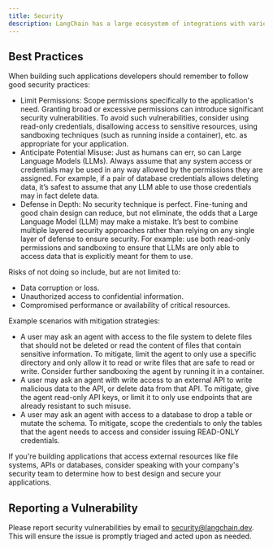 ```yaml
---
title: Security
description: LangChain has a large ecosystem of integrations with various external resources like local and remote file systems, APIs and databases. These integrations allow developers to create versatile applications that combine the power of LLMs with the ability to access, interact with and manipulate external resources.
---
```


## Best Practices

When building such applications developers should remember to follow good security practices:

- Limit Permissions: Scope permissions specifically to the application's need. Granting broad or excessive permissions can introduce significant security vulnerabilities. To avoid such vulnerabilities, consider using read-only credentials, disallowing access to sensitive resources, using sandboxing techniques (such as running inside a container), etc. as appropriate for your application.
- Anticipate Potential Misuse: Just as humans can err, so can Large Language Models (LLMs). Always assume that any system access or credentials may be used in any way allowed by the permissions they are assigned. For example, if a pair of database credentials allows deleting data, it’s safest to assume that any LLM able to use those credentials may in fact delete data.
- Defense in Depth: No security technique is perfect. Fine-tuning and good chain design can reduce, but not eliminate, the odds that a Large Language Model (LLM) may make a mistake. It’s best to combine multiple layered security approaches rather than relying on any single layer of defense to ensure security. For example: use both read-only permissions and sandboxing to ensure that LLMs are only able to access data that is explicitly meant for them to use.

Risks of not doing so include, but are not limited to:

- Data corruption or loss.
- Unauthorized access to confidential information.
- Compromised performance or availability of critical resources.

Example scenarios with mitigation strategies:

- A user may ask an agent with access to the file system to delete files that should not be deleted or read the content of files that contain sensitive information. To mitigate, limit the agent to only use a specific directory and only allow it to read or write files that are safe to read or write. Consider further sandboxing the agent by running it in a container.
- A user may ask an agent with write access to an external API to write malicious data to the API, or delete data from that API. To mitigate, give the agent read-only API keys, or limit it to only use endpoints that are already resistant to such misuse.
- A user may ask an agent with access to a database to drop a table or mutate the schema. To mitigate, scope the credentials to only the tables that the agent needs to access and consider issuing READ-ONLY credentials.

If you're building applications that access external resources like file systems, APIs or databases, consider speaking with your company's security team to determine how to best design and secure your applications.

## Reporting a Vulnerability

Please report security vulnerabilities by email to security@langchain.dev. This will ensure the issue is promptly triaged and acted upon as needed.